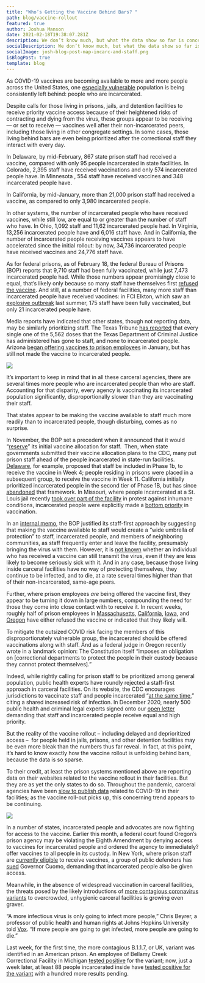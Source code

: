 ```yaml
---
title: "Who’s Getting the Vaccine Behind Bars? "
path: blog/vaccine-rollout
featured: true
author: Joshua Manson
date: 2021-02-18T19:38:07.281Z
description: We don’t know much, but what the data show so far is concerning.
socialDescription: We don’t know much, but what the data show so far is concerning.
socialImage: josh-blog-post-map-incarc-and-staff.png
isBlogPost: true
template: blog
---
```

As COVID-19 vaccines are becoming available to more and more people across the United States, one [especially vulnerable](https://jamanetwork.com/journals/jama/fullarticle/2768249) population is being consistently left behind: people who are incarcerated.

Despite calls for those living in prisons, jails, and detention facilities to receive priority vaccine access because of their heightened risks of contracting and dying from the virus, these groups appear to be receiving — or set to receive — vaccines well after their non-incarcerated peers, including those living in other congregate settings. In some cases, those living behind bars are even being prioritized after the correctional staff they interact with every day.

In Delaware, by mid-February, 867 state prison staff had received a vaccine, compared with only 95 people incarcerated in state facilities. In Colorado, 2,395 staff have received vaccinations and only 574 incarcerated people have. In Minnesota , 554 staff have received vaccines and 348 incarcerated people have.

In California, by mid-January, more than 21,000 prison staff had received a vaccine, as compared to only 3,980 incarcerated people.

In other systems, the number of incarcerated people who have received vaccines, while still low, are equal to or greater than the number of staff who have. In Ohio, 1,092 staff and 11,62 incarcerated people had. In Virginia, 13,256 incarcerated people have and 6,016 staff have. And in California, the number of incarcerated people receiving vaccines appears to have accelerated since the initial rollout: by now, 34,736 incarcerated people have received vaccines and 24,776 staff have.

As for federal prisons, as of February 18, the federal Bureau of Prisons (BOP) reports that 9,710 staff had been fully vaccinated, while just 7,473 incarcerated people had. While those numbers appear promisingly close to equal, that’s likely only because so many staff have themselves first [refused the vaccine](https://www.vice.com/en/article/qjpnwv/covid-19-devastated-prisons-now-some-inside-dont-want-the-vaccine). And still, at a number of federal facilities, many more staff than incarcerated people have received vaccines: in FCI Elkton, which saw an [explosive outbreak](https://www.fox19.com/2020/07/15/more-than-covid-cases-ohio-federal-prison-health-officials-say/) last summer, 175 staff have been fully vaccinated, but only 21 incarcerated people have.

Media reports have indicated that other states, though not reporting data, may be similarly prioritizing staff. The Texas Tribune [has reported](https://www.texastribune.org/2021/02/03/texas-prisons-coronavirus-vaccine/) that every single one of the 5,562 doses that the Texas Department of Criminal Justice has administered has gone to staff, and none to incarcerated people. Arizona [began offering vaccines to prison employees](https://ktar.com/story/3861108/agency-starts-offering-coronavirus-vaccine-to-arizona-corrections-officers/) in January, but has still not made the vaccine to incarcerated people. 

![](josh-blog-post-map-incarc-and-staff.png)

It’s important to keep in mind that in all these carceral agencies, there are several times more people who are incarcerated people than who are staff. Accounting for that disparity, every agency is vaccinating its incarcerated population significantly, disproportionally slower than they are vaccinating their staff.

That states appear to be making the vaccine available to staff much more readily than to incarcerated people, though disturbing, comes as no surprise. 

In November, the BOP set a precedent when it announced that it would “[reserve](https://apnews.com/article/coronavirus-pandemic-prisons-85361fcf7cda33c7b6afb5ad8d2df8a2)” its initial vaccine allocation for staff.  Then, when state governments submitted their vaccine allocation plans to the CDC, many put prison staff ahead of the people incarcerated in state-run facilities. [Delaware](https://coronavirus.delaware.gov/wp-content/uploads/sites/177/2021/01/COVID-19-Vaccination-Playbook-DE-V11_010721_FINAL.pdf#page=59), for example, proposed that staff be included in Phase 1b, to receive the vaccine in Week 4; people residing in prisons were placed in a subsequent group, to receive the vaccine in Week 11. California initially prioritized incarcerated people in the second tier of Phase 1B, but has since [abandoned](https://www.sacbee.com/news/equity-lab/article248785125.html) that framework. In Missouri, where people incarcerated at a St. Louis jail recently [took over part of the facility](https://www.aljazeera.com/news/2021/2/8/st-louis-jail-riot-prompts-calls-for-better-covid-measures) in protest against inhumane conditions, incarcerated people were explicitly made a [bottom priority](https://fox4kc.com/tracking-coronavirus/kansas-inmates-among-first-to-get-vaccine-missouri-prisoners-are-last/) in vaccination.

In an [internal memo](https://www.forbes.com/sites/walterpavlo/2020/12/21/federal-bureau-of-prisons-starts-vaccination-of-staff-inmates-soon-thereafter/?sh=52025a0baa96), the BOP justified its staff-first approach by suggesting that making the vaccine available to staff would create a “wide umbrella of protection” to staff, incarcerated people, and members of neighboring communities, as staff frequently enter and leave the facility, presumably bringing the virus with them. However, it is [not known](https://www.bbc.com/future/article/20210203-why-vaccinated-people-may-still-be-able-to-spread-covid-19) whether an individual who has received a vaccine can still transmit the virus, even if they are less likely to become seriously sick with it. And in any case, because those living inside carceral facilities have no way of protecting themselves, they continue to be infected, and to die, at a rate several times higher than that of their non-incarcerated, same-age peers.

Further, where prison employees *are* being offered the vaccine first, they appear to be turning it down in large numbers, compounding the need for those they come into close contact with to receive it. In recent weeks, roughly half of prison employees in [Massachusetts](https://www.wgbh.org/news/local-news/2021/02/08/more-than-half-of-mass-corrections-workers-have-refused-covid-vaccine), [California](https://www.sacbee.com/news/politics-government/the-state-worker/article249123895.html), [Iowa](https://www.desmoinesregister.com/story/news/2021/01/28/prison-workers-refuse-covid-19-vaccine-iowa-department-of-corrections/4294691001/), and [Oregon](https://www.wweek.com/news/2021/02/10/state-officials-expect-45-of-oregon-prison-staff-to-refuse-a-covid-19-vaccine/) have either refused the vaccine or indicated that they likely will.

To mitigate the outsized COVID risk facing the members of this disproportionately vulnerable group, the incarcerated should be offered vaccinations along with staff. And as a federal judge in Oregon recently wrote in a landmark opinion: The Constitution itself “imposes an obligation on \[correctional departments to protect the people in their custody because they cannot protect themselves].”

Indeed, while rightly calling for prison staff to be prioritized among general population, public health experts have roundly rejected a staff-first approach in carceral facilities. On its website, the CDC encourages jurisdictions to vaccinate staff and people incarcerated “[at the same time](https://www.cdc.gov/coronavirus/2019-ncov/community/correction-detention/vaccine-faqs.html),” citing a shared increased risk of infection. In December 2020, nearly 500 public health and criminal legal experts signed onto our [open letter](https://docs.google.com/document/d/1Rlz5lCDHLCJ4Pnhl0mdNl3VeRSuBu8QWblRtjXu6zN0/edit) demanding that staff and incarcerated people receive equal and high priority.

But the reality of the vaccine rollout – including delayed and deprioritized access –  for people held in jails, prisons, and other detention facilities may be even more bleak than the numbers thus far reveal. In fact, at this point, it’s hard to know exactly how the vaccine rollout is unfolding behind bars, because the data is so sparse. 

To their credit, at least the prison systems mentioned above are reporting data on their websites related to the vaccine rollout in their facilities. But they are as yet the only states to do so. Throughout the pandemic, carceral agencies have been [slow to publish data](https://uclacovidbehindbars.org/blog/data-reporting) related to COVID-19 in their facilities; as the vaccine roll-out picks up, this concerning trend appears to be continuing. 

![](josh-blog-post-map-reporting.png)

In a number of states, incarcerated people and advocates are now fighting for access to the vaccine. Earlier this month, a federal court found Oregon’s prison agency may be violating the Eighth Amendment by denying access to vaccines for incarcerated people and ordered the agency to immediately? offer vaccines to all people in its custody. In New York, where prison staff are [currently eligible](https://www.governor.ny.gov/news/governor-cuomo-announces-additional-new-yorkers-individuals-75-and-older-can-begin-scheduling) to receive vaccines, a group of public defenders has [sued](https://lawandcrime.com/covid-19-pandemic/inmates-citing-dangerous-conditions-sue-gov-cuomo-to-get-covid-19-vaccine-access-that-jail-employees-are-getting/) Governor Cuomo, demanding that incarcerated people also be given access.

Meanwhile, in the absence of widespread vaccination in carceral facilities, the threats posed by the likely introductions of [more contagious coronavirus variants](https://www.cidrap.umn.edu/news-perspective/2021/01/cdc-variant-covid-19-strain-likely-circulating-many-states) to overcrowded, unhygienic carceral facilities is growing even graver.

“A more infectious virus is only going to infect more people,” Chris Beyrer, a professor of public health and human rights at Johns Hopkins University told [Vox](https://www.vox.com/22256219/covid-19-new-variants-prisons-jails-vaccines-masks). “If more people are going to get infected, more people are going to die.”

Last week, for the first time, the more contagious B.1.1.7, or UK, variant was identified in an American prison. An employee of Bellamy Creek Correctional Facility in Michigan [tested positive](https://www.michigan.gov/corrections/0,4551,7-119-1441_26969-551952--,00.html) for the variant; now, just a week later, at least 88 people incarcerated inside have [tested positive for the variant](https://www.michigan.gov/corrections/0,4551,7-119-1441_26969-552181--,00.html) with a hundred more results pending.